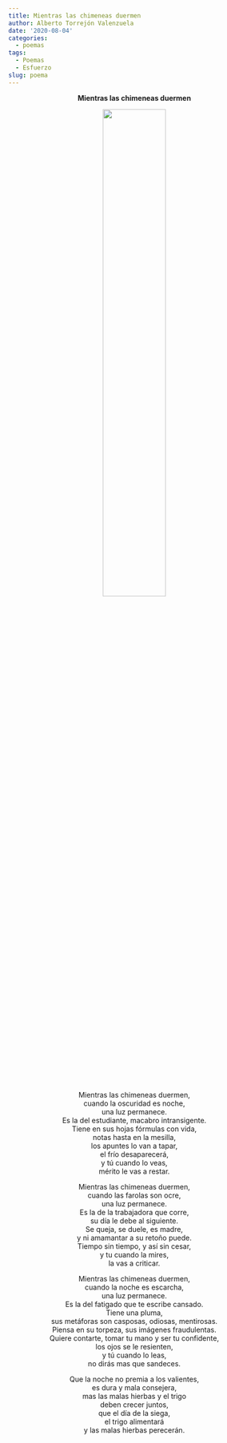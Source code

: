 ```yaml
---
title: Mientras las chimeneas duermen
author: Alberto Torrejón Valenzuela
date: '2020-08-04'
categories:
  - poemas
tags:
  - Poemas
  - Esfuerzo
slug: poema
---
```


<center>
**Mientras las chimeneas duermen**

![](/text/2020-08-04-mientras-las-chimeneas-duermen_files/licabeto.png){width=50% height=50%}

Mientras las chimeneas duermen, <br>
cuando la oscuridad es noche, <br>
una luz permanece. <br>
Es la del estudiante, macabro intransigente. <br>
Tiene en sus hojas fórmulas con vida, <br>
notas hasta en la mesilla, <br>
los apuntes lo van a tapar, <br>
el frío desaparecerá, <br>
y tú cuando lo veas, <br>
mérito le vas a restar. <br>

Mientras las chimeneas duermen, <br>
cuando las farolas son ocre, <br>
una luz permanece. <br>
Es la de la trabajadora que corre, <br>
su día le debe al siguiente. <br>
Se queja, se duele, es madre, <br>
y ni amamantar a su retoño puede. <br>
Tiempo sin tiempo, y así sin cesar,  <br>
y tu cuando la mires, <br>
la vas a criticar. <br>

Mientras las chimeneas duermen, <br>
cuando la noche es escarcha, <br>
una luz permanece. <br>
Es la del fatigado que te escribe cansado. <br>
Tiene una pluma, <br>
sus metáforas son casposas, odiosas, mentirosas. <br>
Piensa en su torpeza, sus imágenes fraudulentas. <br>
Quiere contarte, tomar tu mano y ser tu confidente, <br>
los ojos se le resienten, <br>
y tú cuando lo leas, <br>
no dirás mas que sandeces. <br>

Que la noche no premia a los valientes, <br>
es dura y mala consejera, <br>
mas las malas hierbas y el trigo <br>
deben crecer juntos, <br>
que el día de la siega, <br>
el trigo alimentará <br>
y las malas hierbas perecerán. 
</center>